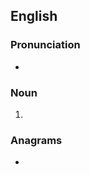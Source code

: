 ==English==

===Pronunciation===
* {{IPA|/tʃʌbz/|lang=en}}

===Noun===
{{head|en|noun plural form}}

# {{plural of|chub|lang=en}}

===Anagrams===
* {{anagrams|en|HBCUs}}